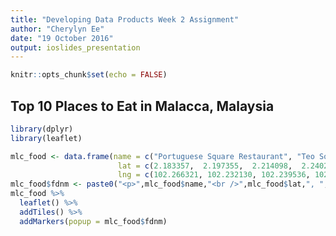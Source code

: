 ```yaml
---
title: "Developing Data Products Week 2 Assignment"
author: "Cherylyn Ee"
date: "19 October 2016"
output: ioslides_presentation
---
```


```r
knitr::opts_chunk$set(echo = FALSE)
```

## Top 10 Places to Eat in Malacca, Malaysia
```r
library(dplyr)
library(leaflet)
```

```r
mlc_food <- data.frame(name = c("Portuguese Square Restaurant", "Teo Soon Loong Seafood Restaurant", "Ban Hong Xiang Tea House", "Awang Roti Canai", "Ban Lee Siang Satay Celup", "Tong Bee's Stall Shell Food", "Huang Chang Chicken Rice Restaurant", "Nancy's Kitchen", "Jonker 88", "Pak Putra"),
                        lat = c(2.183357,  2.197355,  2.214098,  2.240254,  2.204271,  2.199813,  2.239277,  2.197500,  2.196333,  2.194961),
                        lng = c(102.266321, 102.232130, 102.239536, 102.278428, 102.244667, 102.251660, 102.257999, 102.239695, 102.246974, 102.243838))
mlc_food$fdnm <- paste0("<p>",mlc_food$name,"<br />",mlc_food$lat,", ",mlc_food$lng,"</p>")
mlc_food %>%
  leaflet() %>%
  addTiles() %>%
  addMarkers(popup = mlc_food$fdnm)
```



